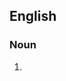 ==English==

===Noun===
{{head|en|noun form|head=[[pit]]-[[yackers]]}}

# {{plural of|en|pit-yacker}}